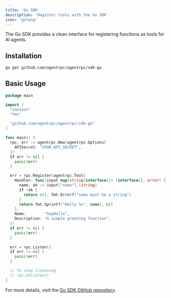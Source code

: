 ```yaml
---
title: 'Go SDK'
description: 'Register tools with the Go SDK'
icon: 'golang'
---
```


The Go SDK provides a clean interface for registering functions as tools for AI agents.

## Installation

```bash
go get github.com/agentrpc/agentrpc/sdk-go
```

## Basic Usage

```go
package main

import (
  "context"
  "fmt"

  "github.com/agentrpc/agentrpc/sdk-go"
)

func main() {
  rpc, err := agentrpc.New(agentrpc.Options{
    APISecret: "YOUR_API_SECRET",
  })
  if err != nil {
    panic(err)
  }

  err = rpc.Register(agentrpc.Tool{
    Handler: func(input map[string]interface{}) (interface{}, error) {
      name, ok := input["name"].(string)
      if !ok {
        return nil, fmt.Errorf("name must be a string")
      }
      return fmt.Sprintf("Hello %s", name), nil
    },
    Name:        "SayHello",
    Description: "A simple greeting function",
  })
  if err != nil {
    panic(err)
  }

  err = rpc.Listen()
  if err != nil {
    panic(err)
  }

  // To stop listening
  // rpc.Unlisten()
}
```

For more details, visit the [Go SDK GitHub repository](https://github.com/agentrpc/agentrpc/tree/main/sdk-go). 
